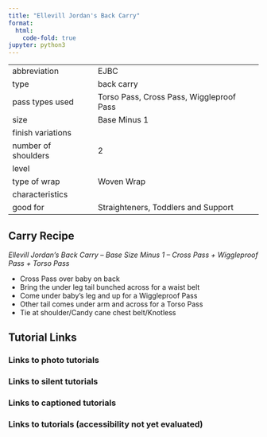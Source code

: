 ```yaml
---
title: "Ellevill Jordan's Back Carry"
format:
  html:
    code-fold: true
jupyter: python3
---
```


| | 
|---|---
|abbreviation	|EJBC
|type	|back carry
|pass types used	|Torso Pass, Cross Pass, Wiggleproof Pass
|size	|Base Minus 1
|finish variations|	
|number of shoulders	|2
|level	|
|type of wrap	|Woven Wrap
|characteristics	|
|good for	|Straighteners, Toddlers and Support

## Carry Recipe
_Ellevill Jordan's Back Carry – Base Size Minus 1 – Cross Pass + Wiggleproof Pass + Torso Pass_

- Cross Pass over baby on back
- Bring the under leg tail bunched across for a waist belt
- Come under baby’s leg and up for a Wiggleproof Pass
- Other tail comes under arm and across for a Torso Pass
- Tie at shoulder/Candy cane chest belt/Knotless

## Tutorial Links
### Links to photo tutorials
### Links to silent tutorials
### Links to captioned tutorials
### Links to tutorials (accessibility not yet evaluated)
